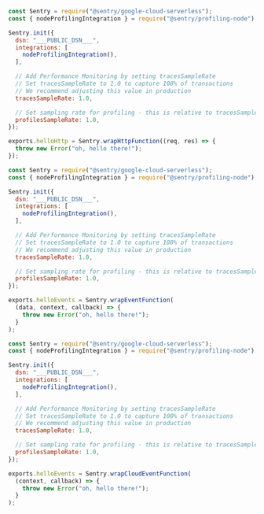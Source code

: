 ```javascript {tabTitle:Http functions} {"onboardingOptions": {"performance": "9-13", "profiling": "2, 6-8, 14-16"}}
const Sentry = require("@sentry/google-cloud-serverless");
const { nodeProfilingIntegration } = require("@sentry/profiling-node");

Sentry.init({
  dsn: "___PUBLIC_DSN___",
  integrations: [
    nodeProfilingIntegration(),
  ],

  // Add Performance Monitoring by setting tracesSampleRate
  // Set tracesSampleRate to 1.0 to capture 100% of transactions
  // We recommend adjusting this value in production
  tracesSampleRate: 1.0,

  // Set sampling rate for profiling - this is relative to tracesSampleRate
  profilesSampleRate: 1.0,
});

exports.helloHttp = Sentry.wrapHttpFunction((req, res) => {
  throw new Error("oh, hello there!");
});
```

```javascript {tabTitle:Background functions} {"onboardingOptions": {"performance": "9-13", "profiling": "2, 6-8, 14-16"}}
const Sentry = require("@sentry/google-cloud-serverless");
const { nodeProfilingIntegration } = require("@sentry/profiling-node");

Sentry.init({
  dsn: "___PUBLIC_DSN___",
  integrations: [
    nodeProfilingIntegration(),
  ],

  // Add Performance Monitoring by setting tracesSampleRate
  // Set tracesSampleRate to 1.0 to capture 100% of transactions
  // We recommend adjusting this value in production
  tracesSampleRate: 1.0,

  // Set sampling rate for profiling - this is relative to tracesSampleRate
  profilesSampleRate: 1.0,
});

exports.helloEvents = Sentry.wrapEventFunction(
  (data, context, callback) => {
    throw new Error("oh, hello there!");
  }
);
```

```javascript {tabTitle:CloudEvent functions} {"onboardingOptions": {"performance": "9-13", "profiling": "2, 6-8, 14-16"}}
const Sentry = require("@sentry/google-cloud-serverless");
const { nodeProfilingIntegration } = require("@sentry/profiling-node");

Sentry.init({
  dsn: "___PUBLIC_DSN___",
  integrations: [
    nodeProfilingIntegration(),
  ],

  // Add Performance Monitoring by setting tracesSampleRate
  // Set tracesSampleRate to 1.0 to capture 100% of transactions
  // We recommend adjusting this value in production
  tracesSampleRate: 1.0,

  // Set sampling rate for profiling - this is relative to tracesSampleRate
  profilesSampleRate: 1.0,
});

exports.helloEvents = Sentry.wrapCloudEventFunction(
  (context, callback) => {
    throw new Error("oh, hello there!");
  }
);
```
